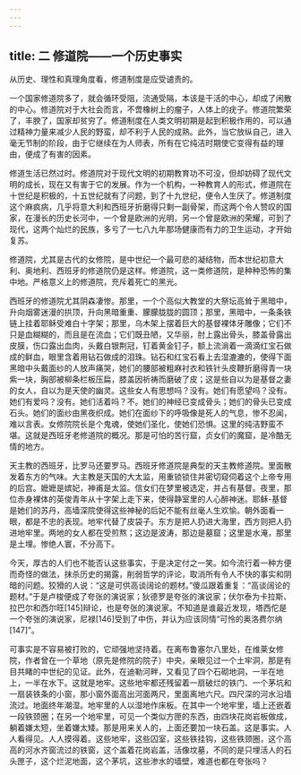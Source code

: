 ```yaml
---
---
---
```

title: 二 修道院——一个历史事实
---




从历史、理性和真理角度看，修道制度是应受谴责的。

一个国家修道院多了，就会循环受阻，流通受隔，本该是干活的中心，却成了闲散的中心。修道院对于大社会而言，不啻橡树上的瘤子，人体上的疣子。修道院繁荣了，丰腴了，国家却贫穷了。修道制度在人类文明初期是起到积极作用的，可以通过精神力量来减少人民的野蛮，却不利于人民的成熟。此外，当它放纵自己，进入毫无节制的阶段，由于它继续在为人师表，所有在它纯洁时期使它变得有益的理由，便成了有害的因素。

修道生活已然过时。修道院对于现代文明的初期教育功不可没，但却妨碍了现代文明的成长，现在又有害于它的发展。作为一个机构，一种教育人的形式，修道院在十世纪是积极的，十五世纪就有了问题，到了十九世纪，便令人生厌了。修道制度这个麻疯病，几乎将意大利和西班牙折磨得只剩一副骨架，而这两个令人赞叹的国家，在漫长的历史长河中，一个曾是欧洲的光明，另一个曾是欧洲的荣耀，可到了现代，这两个灿烂的民族，多亏了一七八九年那场健康而有力的卫生运动，才开始复苏。

修道院，尤其是古代的女修院，是中世纪一个最可悲的凝结物，而本世纪初意大利、奥地利、西班牙的修道院仍是这样。修道院，这一类修道院，是种种恐怖的集中地。严格意义上的修道院，充斥着死亡的黑光。

西班牙的修道院尤其阴森凄惨。那里，一个个高似大教堂的大祭坛高耸于黑暗中，升向烟雾迷漫的拱顶，升向黑暗重重、朦朦胧胧的圆顶；那里，黑暗中，一条条铁链上挂着耶稣受难白十字架；那里，乌木架上摆着巨大的基督裸体牙雕像；它们不只是血糊糊的，而且是在流血；它们既丑陋，又华丽，肘上露出骨头，膝盖骨露出皮膜，伤口露出血肉，头戴白银荆冠，钉着黄金钉子，额上流淌着一滴滴红宝石做成的鲜血，眼里含着用钻石做成的泪珠。钻石和红宝石看上去湿漉漉的，使得下面黑暗中头戴面纱的人放声痛哭，她们的腰部被粗麻衬衣和铁针头皮鞭折磨得青一块紫一块，胸部被柳条栏板压扁，膝盖因祈祷而磨破了皮；这是些自以为是基督之妻的女人，自以为是天使的幽灵。这些女人有思想吗？没有。她们有愿望吗？没有。她们有爱吗？没有。她们活着吗？不。她们的神经已变成骨头；她们的骨头已变成石头。她们的面纱由黑夜织成。她们在面纱下的呼吸像是死人的气息，惨不忍闻，难以言表。女修院院长是个鬼魂，使她们圣化，使她们恐惧。这里的纯洁野蛮不堪。这就是西班牙老修道院的概况。那是可怕的苦行窟，贞女们的魔窟，是冷酷无情的地方。

天主教的西班牙，比罗马还要罗马。西班牙修道院是典型的天主教修道院。里面散发着东方的气味。大主教是天国的大太监，用重锁锁住并密切窥伺着这个上帝专用的后宫。嬷嬷是嫔妃，神甫是太监。信女们在梦里被选定，并占有基督。夜里，那位赤身裸体的英俊青年从十字架上走下来，使得静室里的人心醉神迷。耶稣-基督是她们的苏丹，高墙深院使得这些神秘的后妃不能有丝毫人生欢愉。朝外面看一眼，都是不忠的表现。地牢代替了皮袋子。东方是把人扔进大海里，西方则把人扔进地牢里。两地的女人都在受煎熬；这边是波涛，那边是墓窟；这里是水淹，那里是土埋。惨绝人寰，不分高下。

今天，厚古的人们也不能否认这些事实，于是决定付之一笑。如今流行着一种方便而奇怪的做法，抹杀历史的揭露，削弱哲学的评论，取消所有令人不快的事实和阴暗的问题。狡猾的人说：“这是可供高谈阔论的题材。”傻瓜跟着重复：“高谈阔论的题材。”于是卢梭便成了夸张的演说家；狄德罗是夸张的演说家；伏尔泰为卡拉斯、拉巴尔和西尔旺[145]辩论，也是夸张的演说家。不知道是谁最近发现，塔西佗是一个夸张的演说家，尼禄[146]受到了中伤，并认为应该同情“可怜的奥洛费尔纳[147]”。

可事实是不容易被打败的，它顽强地坚持着。在离布鲁塞尔八里处，在维莱女修院，作者曾在一个草地（原先是修院的院子）中央，亲眼见过一个土牢洞，那是有目共睹的中世纪的见证。此外，在迪勒河畔，又看见了四个石砌地洞，一半在地上，一半在水下。这就是地牢。这些地牢都还残留着一扇破烂的铁门、一个茅坑和一扇装铁条的小窗，那小窗外面高出河面两尺，里面离地六尺。四尺深的河水沿墙流过。地面终年潮湿。地牢里的人以湿地作床板。在其中一个地牢里，墙上还嵌着一段铁颈圈；在另一个地牢里，可见一个类似方匣的东西，由四块花岗岩板做成，躺着嫌太短，坐着嫌太矮。那是用来关人的，上面还要加一块石盖。这是事实。人人看得见。人人摸得着。这些地牢，这些囚室，这些铁挂钩，这些铁颈圈，这个高高的河水齐窗流过的铁窗，这个盖着花岗岩盖，活像坟墓，不同的是只埋活人的石头匣子，这个烂泥地面，这个茅坑，这些渗水的墙壁，难道也都在夸张吗？